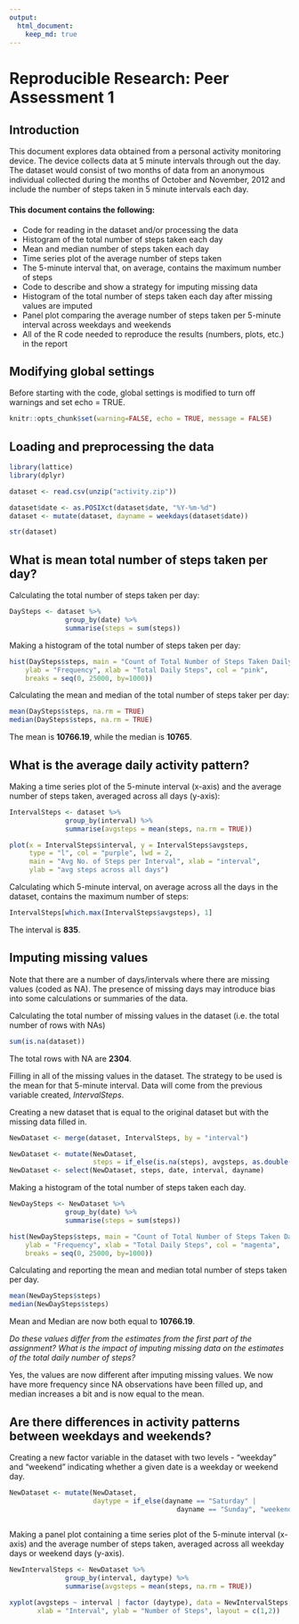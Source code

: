 ```yaml
---
output: 
  html_document:
    keep_md: true
---
```

# Reproducible Research: Peer Assessment 1

## Introduction

This document explores data obtained from a personal activity monitoring device. The device collects data at 5 minute intervals through out the day. The dataset would consist of two months of data from an anonymous individual collected during the months of October and November, 2012 and include the number of steps taken in 5 minute intervals each day.

#### This document contains the following:

- Code for reading in the dataset and/or processing the data
- Histogram of the total number of steps taken each day
- Mean and median number of steps taken each day
- Time series plot of the average number of steps taken
- The 5-minute interval that, on average, contains the maximum number of steps
- Code to describe and show a strategy for imputing missing data
- Histogram of the total number of steps taken each day after missing values are imputed
- Panel plot comparing the average number of steps taken per 5-minute interval across weekdays and weekends
- All of the R code needed to reproduce the results (numbers, plots, etc.) in the report

## Modifying global settings

Before starting with the code, global settings is modified to turn off warnings and set echo = TRUE.

```r

knitr::opts_chunk$set(warning=FALSE, echo = TRUE, message = FALSE)

```

## Loading and preprocessing the data

```r

library(lattice)
library(dplyr)

dataset <- read.csv(unzip("activity.zip"))

dataset$date <- as.POSIXct(dataset$date, "%Y-%m-%d")
dataset <- mutate(dataset, dayname = weekdays(dataset$date))

str(dataset)

```

## What is mean total number of steps taken per day?

Calculating the total number of steps taken per day:

```r

DaySteps <- dataset %>%
              group_by(date) %>%
              summarise(steps = sum(steps))

```

Making a histogram of the total number of steps taken per day:

```r

hist(DaySteps$steps, main = "Count of Total Number of Steps Taken Daily", 
    ylab = "Frequency", xlab = "Total Daily Steps", col = "pink", 
    breaks = seq(0, 25000, by=1000))

```

Calculating the mean and median of the total number of steps taker per day:

```r

mean(DaySteps$steps, na.rm = TRUE)
median(DaySteps$steps, na.rm = TRUE)

```

The mean is **10766.19**, while the median is **10765**.

## What is the average daily activity pattern?

Making a time series plot of the 5-minute interval (x-axis) and the average number of steps taken, averaged across all days (y-axis):

```r

IntervalSteps <- dataset %>%
              group_by(interval) %>%
              summarise(avgsteps = mean(steps, na.rm = TRUE))

plot(x = IntervalSteps$interval, y = IntervalSteps$avgsteps,
     type = "l", col = "purple", lwd = 2,
     main = "Avg No. of Steps per Interval", xlab = "interval", 
     ylab = "avg steps across all days")

```

Calculating which 5-minute interval, on average across all the days in the dataset, contains the maximum number of steps:

```r

IntervalSteps[which.max(IntervalSteps$avgsteps), 1]

```

The interval is **835**.

## Imputing missing values

Note that there are a number of days/intervals where there are missing values (coded as NA). The presence of missing days may introduce bias into some calculations or summaries of the data.

Calculating the total number of missing values in the dataset (i.e. the total number of rows with NAs)

```r

sum(is.na(dataset))

```

The total rows with NA are **2304**.

Filling in all of the missing values in the dataset. The strategy to be used is the mean for that 5-minute interval. Data will come from the previous variable created, *IntervalSteps*.

Creating a new dataset that is equal to the original dataset but with the missing data filled in.

```r

NewDataset <- merge(dataset, IntervalSteps, by = "interval")

NewDataset <- mutate(NewDataset, 
                     steps = if_else(is.na(steps), avgsteps, as.double(steps)))
NewDataset <- select(NewDataset, steps, date, interval, dayname)

```

Making a histogram of the total number of steps taken each day. 

```r

NewDaySteps <- NewDataset %>%
              group_by(date) %>%
              summarise(steps = sum(steps))

hist(NewDaySteps$steps, main = "Count of Total Number of Steps Taken Daily (Imputed NAs)", 
    ylab = "Frequency", xlab = "Total Daily Steps", col = "magenta", 
    breaks = seq(0, 25000, by=1000))

```

Calculating and reporting the mean and median total number of steps taken per day.

```r

mean(NewDaySteps$steps)
median(NewDaySteps$steps)

```

Mean and Median are now both equal to **10766.19**.

*Do these values differ from the estimates from the first part of the assignment? What is the impact of imputing missing data on the estimates of the total daily number of steps?*

Yes, the values are now different after imputing missing values. We now have more frequency since NA observations have been filled up, and median increases a bit and is now equal to the mean.

## Are there differences in activity patterns between weekdays and weekends?

Creating a new factor variable in the dataset with two levels - "weekday" and "weekend" indicating whether a given date is a weekday or weekend day.

```r

NewDataset <- mutate(NewDataset, 
                     daytype = if_else(dayname == "Saturday" | 
                                          dayname == "Sunday", "weekend", "weekday"))
                     
```

Making a panel plot containing a time series plot of the 5-minute interval (x-axis) and the average number of steps taken, averaged across all weekday days or weekend days (y-axis).

```r

NewIntervalSteps <- NewDataset %>%
              group_by(interval, daytype) %>%
              summarise(avgsteps = mean(steps, na.rm = TRUE))

xyplot(avgsteps ~ interval | factor (daytype), data = NewIntervalSteps, type = "l",
       xlab = "Interval", ylab = "Number of Steps", layout = c(1,2))

```